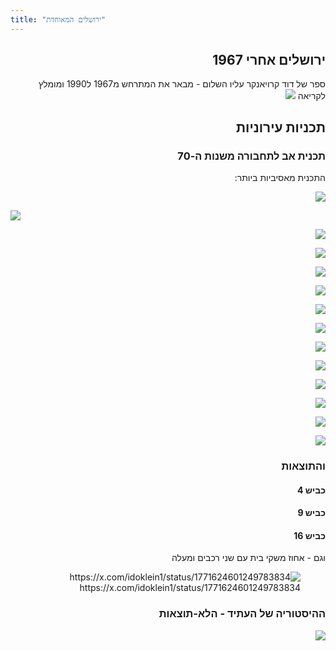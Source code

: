```yaml
---
title: "ירושלים המאוחדת"
---
```

::: {dir="rtl"}
## ירושלים אחרי 1967

ספר של דוד קרויאנקר עליו השלום - מבאר את המתרחש מ1967 ל1990 ומומלץ לקריאה ![](media/0770000139248_grande.webp)

## תכניות עירוניות

### תכנית אב לתחבורה משנות ה-70

התכנית מאסיביות ביותר:

![](media/Screenshot%202025-10-20%20213812.png)
:::

![](images/paste-6.png)

::: {dir="rtl"}
![](images/paste-1.png)

![](images/paste-2.png)

![](images/paste-3.png)

![](images/paste-4.png)

![](images/paste-5.png)

![](images/paste-7.png)

![](images/paste-8.png)

![](images/paste-9.png)

![](images/paste-10.png)

![](images/paste-11.png)

![](images/paste-12.png)

![](images/paste-13.png)

### והתוצאות

#### כביש 4

#### כביש 9

#### כביש 16

וגם - אחוז משקי בית עם שני רכבים ומעלה

![https://x.com/idoklein1/status/1771624601249783834](images/paste-49.png)

### ההיסטוריה של העתיד - הלא-תוצאות

![](images/paste-50.png)
:::